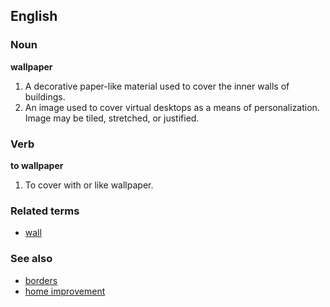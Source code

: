 ==English==
=== Noun ===
'''wallpaper'''
# A decorative paper-like material used to cover the inner walls of buildings.
# An image used to cover virtual desktops as a means of personalization. Image may be tiled, stretched, or justified.

=== Verb ===
'''to wallpaper'''
# To cover with or like wallpaper.

=== Related terms ===
*[[wall]]

=== See also ===
*[[border]]s
*[[home improvement]]